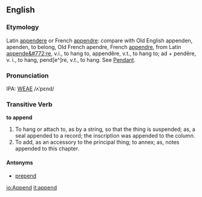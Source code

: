 ==English==
===Etymology===
Latin [[appendere]] or French [[appendre]]: compare with Old English appenden, apenden, to belong, Old French apendre, French [[appendre]], from Latin [[appende&#772;re]], v.i., to hang to, appendêre, v.t., to hang to; ad + pende&#772;re, v. i., to hang, pend[e^]re, v.t., to hang. See [[Pendant]].

===Pronunciation===
IPA: [[WEAE]] /ʌˈpɛnd/

===Transitive Verb===
'''to append'''

# To hang or attach to, as by a string, so that the thing is suspended; as, a seal appended to a record; the  inscription was appended to the column.
# To add, as an accessory to the principal thing; to annex; as, notes appended to this chapter.

<!-- material copied from Webster's Revised Unabridged Dictionary (1913) -->

====Antonyms====
*[[prepend]]<!-- means add to the beginning, as opposed to append which adds to the end.-->

[[io:Append]]
[[it:append]]